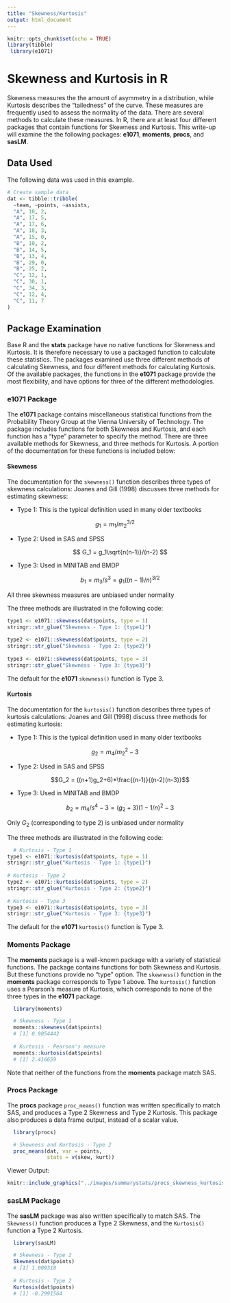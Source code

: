 ```yaml
---
title: "Skewness/Kurtosis"
output: html_document
---
```


```r
knitr::opts_chunk$set(echo = TRUE)
library(tibble)
 library(e1071)
```

# **Skewness and Kurtosis in R**

Skewness measures the the amount of asymmetry in a distribution, while Kurtosis describes the "tailedness" of the curve.
These measures are frequently used to assess the normality of the data.
There are several methods to calculate these measures.  In R, there are at least four different packages that contain functions
for Skewness and Kurtosis.  This write-up will examine the the following packages: **e1071**, **moments**, **procs**, 
and **sasLM**.

## Data Used

The following data was used in this example.

```r
# Create sample data
dat <- tibble::tribble(
  ~team, ~points, ~assists,
  "A", 10, 2,
  "A", 17, 5,
  "A", 17, 6,
  "A", 18, 3,
  "A", 15, 0,
  "B", 10, 2,
  "B", 14, 5,
  "B", 13, 4,
  "B", 29, 0,
  "B", 25, 2,
  "C", 12, 1,
  "C", 30, 1,
  "C", 34, 3,
  "C", 12, 4,
  "C", 11, 7 
)
```

## Package Examination 

Base R and the **stats** package have no native functions for Skewness and Kurtosis. It is therefore necessary to use a packaged
function to calculate these statistics. The packages examined use three different methods of calculating Skewness, and four different methods
for calculating Kurtosis.  Of the available packages, the functions in the **e1071** package provide the most 
flexibility, and have options for three of the different methodologies.

### e1071 Package {#e1071}

The **e1071** package contains miscellaneous statistical functions from the Probability Theory Group at the Vienna University of Technology.
The package includes functions for both Skewness and Kurtosis, and each function has a "type" parameter to specify the method.  There are 
three available methods for Skewness, and three methods for Kurtosis. A portion of the documentation for these functions is included below:

#### Skewness 

The documentation for the `skewness()` function describes three types of skewness calculations:
Joanes and Gill (1998) discusses three methods for estimating skewness:

-   Type 1: This is the typical definition used in many older textbooks

$$g_1 = m_1/m_2^{3/2}$$

-   Type 2: Used in SAS and SPSS

    $$
    G_1 = g_1\sqrt{n(n-1)}/(n-2)
    $$

-   Type 3: Used in MINITAB and BMDP

    $$
    b_1 = m_3/s^3 = g_1((n-1)/n)^{3/2}
    $$

All three skewness measures are unbiased under normality

The three methods are illustrated in the following code:

```r


type1 <- e1071::skewness(dat$points, type = 1)
stringr::str_glue("Skewness - Type 1: {type1}")
  
type2 <- e1071::skewness(dat$points, type = 2)
stringr::str_glue("Skewness - Type 2: {type2}")
  
type3 <- e1071::skewness(dat$points, type = 3)
stringr::str_glue("Skewness - Type 3: {type3}")
```
The default for the **e1071** `skewness()` function is Type 3.

#### Kurtosis

The documentation for the `kurtosis()` function describes three types of kurtosis calculations:
Joanes and Gill (1998) discuss three methods for estimating kurtosis:

-   Type 1: This is the typical definition used in many older textbooks

$$g_2 = m_4/m_2^{2}-3$$

-   Type 2: Used in SAS and SPSS

    $$G_2 = ((n+1)g_2+6)*\frac{(n-1)}{(n-2)(n-3)}$$

-   Type 3: Used in MINITAB and BMDP

    $$b_2 = m_4/s^4-3 = (g_2 + 3)(1-1/n)^2-3$$

Only $G_2$ (corresponding to type 2) is unbiased under normality

The three methods are illustrated in the following code:

```r


  # Kurtosis - Type 1
type1 <- e1071::kurtosis(dat$points, type = 1)
stringr::str_glue("Kurtosis - Type 1: {type1}")
  
# Kurtosis - Type 2
type2 <- e1071::kurtosis(dat$points, type = 2)
stringr::str_glue("Kurtosis - Type 2: {type2}")
  
# Kurtosis - Type 3
type3 <- e1071::kurtosis(dat$points, type = 3)
stringr::str_glue("Kurtosis - Type 3: {type3}")
```
The default for the **e1071** `kurtosis()` function is Type 3.

### Moments Package {#moments}

The **moments** package is a well-known package with a variety of statistical functions.  The package contains functions for
both Skewness and Kurtosis.  But these functions provide no "type" option.  The `skewness()` function in the **moments** package
corresponds to Type 1 above.  The `kurtosis()` function uses a Pearson's measure of Kurtosis, which corresponds to none of the
three types in the **e1071** package.


```r

  library(moments)

  # Skewness - Type 1
  moments::skewness(dat$points)
  # [1] 0.9054442
  
  # Kurtosis - Pearson's measure
  moments::kurtosis(dat$points)
  # [1] 2.416659

```
Note that neither of the functions from the **moments** package match SAS.

### Procs Package {#procs}

The **procs** package `proc_means()` function was written specifically to match SAS, and produces a Type 2 Skewness and Type 2 Kurtosis.
This package also produces a data frame output, instead of a scalar value.

```r

  library(procs)

  # Skewness and Kurtosis - Type 2 
  proc_means(dat, var = points,
             stats = v(skew, kurt))

```


Viewer Output:

```r
knitr::include_graphics("../images/summarystats/procs_skewness_kurtosis.png")
```

### sasLM Package {#sasLM}

The **sasLM** package was also written specifically to match SAS.  The `Skewness()` function produces a Type 2 Skewness,
and the `Kurtosis()` function a Type 2 Kurtosis.

```r

  library(sasLM)

  # Skewness - Type 2
  Skewness(dat$points)
  # [1] 1.009318
  
  # Kurtosis - Type 2
  Kurtosis(dat$points)
  # [1] -0.2991564

```



